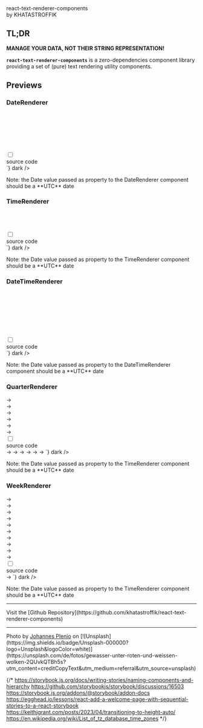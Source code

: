 
<style>
{`
    .banner {
        border-radius: 4px;
        border: 1px solid rgba(255, 255, 255, .1);
        box-shadow: rgba(0, 0, 0, 0.20) 2px 2px 5px 2px;
        background: url(${banner});
        background-size: cover;
        background-position: center;
        padding:100px 30px 50px 30px;
        margin-bottom: 2rem;
        color: white;
    }
    .header {
        font-size: 2.5rem;
    }
    .by {
        font-size: 0.7rem;
    }
    .rigth{
        text-align: right;
        display: inline-block;
    }
    .previewoutput {
        border: 1px solid rgba(255, 255, 255, .1);
        border-radius: 4px;
        box-shadow: rgba(0, 0, 0, 0.20) 1px 2px 3px 1px;
        padding:15px;
        text-align: center;
        margin-top: 2em;
    }
    /********************
     * ACCORDION
     ********************/
    .accordion {
        margin: 1em 0;
    }
    .accordion .docblock-source {
        margin: 0 !important;
    }
    .accordion > input[type="checkbox"] {
        display: none;
    }
    .accordion .content {
        display: grid;
        visibility: hidden;
        grid-template-rows: 0fr;
        opacity:0;
        transition: all 0.25s ease-in-out;
    }
    .accordion > input[type="checkbox"]:checked ~ .content {
        visibility: visible;
        opacity:1;
        grid-template-rows: 1fr;
        margin: 0.5em 0;
    }
    .accordion label {
        cursor: pointer;
        font-size: 14px;
        padding:  3px 10px;
        transition: all 0.25s ease-out;
        border-radius: 4px;
        // border: 1px solid red;
        border: 1px solid hsla(203, 50%, 30%, 0.15);
        // border: 1px solid rgba(255, 255, 255, .1);
    }
    .accordion label:hover,.accordion label:focus {
        background: #1B1C1D;
        color: #96CBFE;
        // color: brown;
    }
    .accordion .handle label:after {
        content: "→";
        display: inline-block;
        margin-left: 0.5em;
        min-width: 1em;
    }
    .accordion > input[type="checkbox"]:checked ~ .handle label:after {
        content: "↓";
    }
`}
</style>

<Meta title='Introduction' name="Overview" />

<div className="banner">
    <div className='header'>react-text-renderer-components</div>
    <div className='by'>by KHATASTROFFIK</div>
</div>

## TL;DR 

**MANAGE YOUR DATA, NOT THEIR STRING REPRESENTATION!**

**`react-text-renderer-components`** is a zero-dependencies component library providing a set of (pure) text rendering utility components.

## Previews

### DateRenderer

<div className="previewoutput">
    <DateRenderer value={new Date()} /><br />
    <DateRenderer value={new Date()} locale="en-EN"/><br />
    <DateRenderer value={new Date()} locale="fr-FR" pure/><br />
    <DateRenderer value={new Date("2024-10-06T19:40:55.221Z")} locale="fr-FR" /><br />
    <DateRenderer value={new Date()} locale="it-IT"/><br />
    <DateRenderer value={new Date()} locale="ja-JP" pure /><br />
</div>
<section className="accordion">
  <input type="checkbox" name="collapse2" id="preview1" tabIndex="0" />
  <div className="handle" >
    <label htmlFor="preview1">source code</label>
  </div>
  <div className="content">
    <Source code={`
<DateRenderer value={new Date()} />
<DateRenderer value={new Date()} locale="en-EN"/>
<DateRenderer value={new Date()} locale="fr-FR" pure />
<DateRenderer value={new Date("2024-10-06T19:40:55.221Z")} locale="fr-FR" />
<DateRenderer value={new Date()} locale="it-IT"/>
<DateRenderer value={new Date()} locale="ja-JP" pure />
    `} dark />
  </div>
  <p>Note: the Date value passed as property to the DateRenderer component should be a **UTC** date</p>
</section>

### TimeRenderer

<div className="previewoutput">
    <TimeRenderer value={new Date()} /><br />
    <TimeRenderer value={new Date("2024-10-06T19:40:55.221Z")} pure /><br />
    <TimeRenderer value={new Date()} locale="en-EN"/><br />
</div>
<section className="accordion">
  <input type="checkbox" name="collapse2" id="preview2" tabIndex="0" />
  <div className="handle" >
    <label htmlFor="preview2">source code</label>
  </div>
  <div className="content">
    <Source code={`
<TimeRenderer value={new Date()} />
<TimeRenderer value={new Date("2024-10-06T19:40:55.221Z")} pure />
<TimeRenderer value={new Date()} locale="en-EN"/>
    `} dark />
  </div>
  <p>Note: the Date value passed as property to the TimeRenderer component should be a **UTC** date</p>
</section>

### DateTimeRenderer

<div className="previewoutput">
    <DateTimeRenderer value={new Date()} /><br />
    <DateTimeRenderer value={new Date()} locale="en-EN" pure /><br />
    <DateTimeRenderer value={new Date()} locale="fr-FR" formatOptions={{ dateStyle: "full", timeStyle: "short", timeZone: "America/Lima" }} /><br />
    <DateTimeRenderer value={new Date()} locale="it-IT"/><br />
    <DateTimeRenderer value={new Date("2024-10-06T19:40:55.221Z")} locale="it-IT" pure/><br />
    <DateTimeRenderer value={new Date()} locale="ja-JP" formatOptions={{ dateStyle: "full", timeStyle: "full" }}/><br />
    <DateTimeRenderer value={new Date()} formatOptions={{ dateStyle: "full", timeStyle: "short", timeZone: "Australia/Sydney", hour12: true, calendar: "persian" }} /><br />
</div>
<section className="accordion">
  <input type="checkbox" name="collapse2" id="preview3" tabIndex="0" />
  <div className="handle" >
    <label htmlFor="preview3">source code</label>
  </div>
  <div className="content">
    <Source code={`
<DateTimeRenderer value={new Date()} />
<DateTimeRenderer value={new Date()} locale="en-EN" pure />
<DateTimeRenderer value={new Date()} locale="fr-FR" formatOptions={{ dateStyle: "full", timeStyle: "short", timeZone: "America/Lima" }} />
<DateTimeRenderer value={new Date()} locale="it-IT"/>
<DateTimeRenderer value={new Date("2024-10-06T19:40:55.221Z")} locale="it-IT" pure/>
<DateTimeRenderer value={new Date()} locale="ja-JP" formatOptions={{ dateStyle: "full", timeStyle: "full" }}/>
<DateTimeRenderer value={new Date()} formatOptions={{ dateStyle: "full", timeStyle: "short", timeZone: "Australia/Sydney", hour12: true, calendar: "persian" }} />
    `} dark />
  </div>
  <p>Note: the Date value passed as property to the DateTimeRenderer component should be a **UTC** date</p>
</section>

### QuarterRenderer

<div className="previewoutput">
    <DateRenderer value={new Date()} /> &rarr; <QuarterRenderer value={new Date()} /><br />
    <DateRenderer value={new Date("2024-12-31T11:11:11.111Z")} /> &rarr; <QuarterRenderer value={new Date("2024-12-31T11:11:11.111Z")} pure /><br />
    <DateRenderer value={new Date("2025-01-01T11:11:11.111Z")} /> &rarr; <QuarterRenderer value={new Date("2025-01-01T11:11:11.111Z")} displayYear pure /><br />
    <DateRenderer value={new Date("2026-04-28T11:11:11.111Z")} /> &rarr; <QuarterRenderer value={new Date("2026-04-28T11:11:11.111Z")} pure /><br />
    <DateRenderer value={new Date("2027-07-31T11:11:11.111Z")} /> &rarr; <QuarterRenderer value={new Date("2027-07-31T11:11:11.111Z")} displayYear pure /><br />
    <DateRenderer value={new Date("2027-10-04T11:11:11.111Z")} /> &rarr; <QuarterRenderer value={new Date("2027-10-04T11:11:11.111Z")} displayYear /><br />
</div>
<section className="accordion">
  <input type="checkbox" name="collapse2" id="preview4" tabIndex="0" />
  <div className="handle" >
    <label htmlFor="preview4">source code</label>
  </div>
  <div className="content">
    <Source code={`
<DateRenderer value={new Date()} /> &rarr; <QuarterRenderer value={new Date()} />
<DateRenderer value={new Date("2024-12-31T11:11:11.111Z")} /> &rarr; <QuarterRenderer value={new Date("2024-12-31T11:11:11.111Z")} pure />
<DateRenderer value={new Date("2025-01-01T11:11:11.111Z")} /> &rarr; <QuarterRenderer value={new Date("2025-01-01T11:11:11.111Z")} displayYear pure />
<DateRenderer value={new Date("2026-04-28T11:11:11.111Z")} /> &rarr; <QuarterRenderer value={new Date("2026-04-28T11:11:11.111Z")} pure />
<DateRenderer value={new Date("2027-07-31T11:11:11.111Z")} /> &rarr; <QuarterRenderer value={new Date("2027-07-31T11:11:11.111Z")} displayYear pure />
<DateRenderer value={new Date("2027-10-04T11:11:11.111Z")} /> &rarr; <QuarterRenderer value={new Date("2027-10-04T11:11:11.111Z")} displayYear />
    `} dark />
  </div>
  <p>Note: the Date value passed as property to the TimeRenderer component should be a **UTC** date</p>
</section>

### WeekRenderer

<div className="previewoutput">
    <DateRenderer value={new Date()} /> &rarr; <WeekRenderer value={new Date()} /><br />
    <DateRenderer value={new Date("2024-10-06T19:40:55.221Z")} /> &rarr; <WeekRenderer value={new Date("2024-10-06T19:40:55.221Z")} pure /><br />
    <DateRenderer value={new Date("2025-12-29T11:11:11.111Z")} /> &rarr; <WeekRenderer value={new Date("2025-12-29T11:11:11.111Z")} displayYear pure /><br />
    <DateRenderer value={new Date("2024-12-30T11:11:11.111Z")} /> &rarr; <WeekRenderer value={new Date("2024-12-30T11:11:11.111Z")} pure /><br />
    <DateRenderer value={new Date("2025-01-01T11:11:11.111Z")} /> &rarr; <WeekRenderer value={new Date("2025-01-01T11:11:11.111Z")} displayYear pure /><br />
    <DateRenderer value={new Date("2025-01-01T11:11:11.111Z")} /> &rarr; <WeekRenderer value={new Date("2025-01-01T11:11:11.111Z")} displayYear numberingSystem="tibt" pure /><br />
    <DateRenderer value={new Date("2026-12-28T11:11:11.111Z")} /> &rarr; <WeekRenderer value={new Date("2026-12-28T11:11:11.111Z")} displayYear pure /><br />
    <DateRenderer value={new Date("2027-01-03T11:11:11.111Z")} /> &rarr; <WeekRenderer value={new Date("2027-01-03T11:11:11.111Z")} displayYear pure /><br />
    <DateRenderer value={new Date("2027-01-04T11:11:11.111Z")} /> &rarr; <WeekRenderer value={new Date("2027-01-04T11:11:11.111Z")} displayYear pure /><br />
    <DateRenderer value={new Date("2025-12-29T11:11:11.111Z")} /> &rarr; <WeekRenderer value={new Date("2025-12-29T11:11:11.111Z")} displayYear pure /><br />
</div>
<section className="accordion">
  <input type="checkbox" name="collapse2" id="preview4" tabIndex="0" />
  <div className="handle" >
    <label htmlFor="preview4">source code</label>
  </div>
  <div className="content">
    <Source code={`
<DateRenderer value={new Date()} /> &rarr; <WeekRenderer value={new Date()} />
<WeekRenderer value={new Date("2024-10-06T19:40:55.221Z")} pure />
<WeekRenderer value={new Date("2025-12-29T11:11:11.111Z")} displayYear pure />
<WeekRenderer value={new Date("2024-12-30T11:11:11.111Z")} pure />
<WeekRenderer value={new Date("2025-01-01T11:11:11.111Z")} displayYear pure />
<WeekRenderer value={new Date("2025-01-01T11:11:11.111Z")} displayYear numberingSystem="tibt" pure />
<WeekRenderer value={new Date("2026-12-28T11:11:11.111Z")} displayYear pure />
<WeekRenderer value={new Date("2027-01-03T11:11:11.111Z")} displayYear pure />
<WeekRenderer value={new Date("2027-01-04T11:11:11.111Z")} displayYear pure />
<WeekRenderer value={new Date("2025-12-29T11:11:11.111Z")} displayYear pure />
    `} dark />
  </div>
  <p>Note: the Date value passed as property to the TimeRenderer component should be a **UTC** date</p>
</section>

<hr />

<div className="right">Visit the [Github Repository](https://github.com/khatastroffik/react-text-renderer-components)</div>

<hr />
Photo by <a href="https://unsplash.com/de/@jplenio?utm_content=creditCopyText&utm_medium=referral&utm_source=unsplash">Johannes Plenio</a> on [![Unsplash](https://img.shields.io/badge/Unsplash-000000?logo=Unsplash&logoColor=white)](https://unsplash.com/de/fotos/gewasser-unter-roten-und-weissen-wolken-2QUvkQTBh5s?utm_content=creditCopyText&utm_medium=referral&utm_source=unsplash)

{/* 
https://storybook.js.org/docs/writing-stories/naming-components-and-hierarchy
https://github.com/storybookjs/storybook/discussions/16503
https://storybook.js.org/addons/@storybook/addon-docs
https://egghead.io/lessons/react-add-a-welcome-page-with-sequential-stories-to-a-react-storybook 
https://keithjgrant.com/posts/2023/04/transitioning-to-height-auto/
https://en.wikipedia.org/wiki/List_of_tz_database_time_zones
*/}
